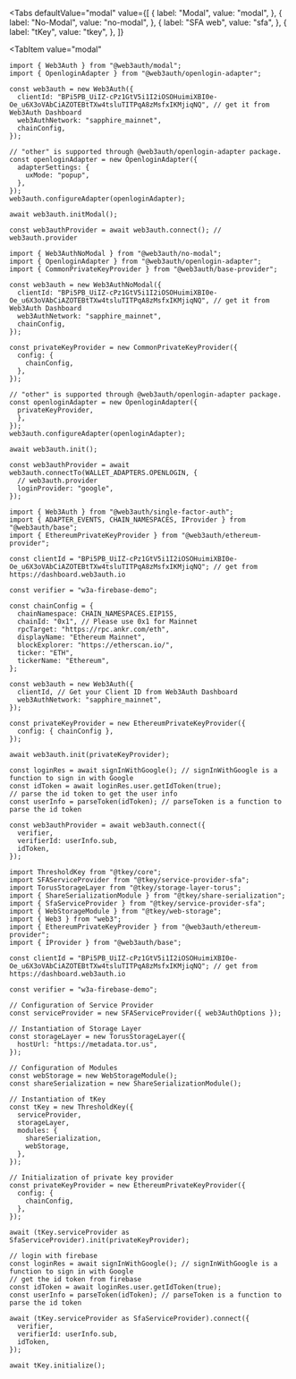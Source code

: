 
<Tabs
  defaultValue="modal"
  value={[
    { label: "Modal", value: "modal", },
    { label: "No-Modal", value: "no-modal", },
    { label: "SFA web", value: "sfa", },
    { label: "tKey", value: "tkey", },
  ]}
>
<TabItem
  value="modal"
>

```tsx
import { Web3Auth } from "@web3auth/modal";
import { OpenloginAdapter } from "@web3auth/openlogin-adapter";

const web3auth = new Web3Auth({
  clientId: "BPi5PB_UiIZ-cPz1GtV5i1I2iOSOHuimiXBI0e-Oe_u6X3oVAbCiAZOTEBtTXw4tsluTITPqA8zMsfxIKMjiqNQ", // get it from Web3Auth Dashboard
  web3AuthNetwork: "sapphire_mainnet",
  chainConfig,
});

// "other" is supported through @web3auth/openlogin-adapter package.
const openloginAdapter = new OpenloginAdapter({
  adapterSettings: {
    uxMode: "popup",
  },
});
web3auth.configureAdapter(openloginAdapter);

await web3auth.initModal();

const web3authProvider = await web3auth.connect(); // web3auth.provider
```

</TabItem>
<TabItem
  value="no-modal"
>

```tsx
import { Web3AuthNoModal } from "@web3auth/no-modal";
import { OpenloginAdapter } from "@web3auth/openlogin-adapter";
import { CommonPrivateKeyProvider } from "@web3auth/base-provider";

const web3auth = new Web3AuthNoModal({
  clientId: "BPi5PB_UiIZ-cPz1GtV5i1I2iOSOHuimiXBI0e-Oe_u6X3oVAbCiAZOTEBtTXw4tsluTITPqA8zMsfxIKMjiqNQ", // get it from Web3Auth Dashboard
  web3AuthNetwork: "sapphire_mainnet",
  chainConfig,
});

const privateKeyProvider = new CommonPrivateKeyProvider({
  config: {
    chainConfig,
  },
});

// "other" is supported through @web3auth/openlogin-adapter package.
const openloginAdapter = new OpenloginAdapter({
  privateKeyProvider,
  },
});
web3auth.configureAdapter(openloginAdapter);

await web3auth.init();

const web3authProvider = await web3auth.connectTo(WALLET_ADAPTERS.OPENLOGIN, {
  // web3auth.provider
  loginProvider: "google",
});
```

</TabItem>
<TabItem
  value="sfa"
>

```tsx
import { Web3Auth } from "@web3auth/single-factor-auth";
import { ADAPTER_EVENTS, CHAIN_NAMESPACES, IProvider } from "@web3auth/base";
import { EthereumPrivateKeyProvider } from "@web3auth/ethereum-provider";

const clientId = "BPi5PB_UiIZ-cPz1GtV5i1I2iOSOHuimiXBI0e-Oe_u6X3oVAbCiAZOTEBtTXw4tsluTITPqA8zMsfxIKMjiqNQ"; // get from https://dashboard.web3auth.io

const verifier = "w3a-firebase-demo";

const chainConfig = {
  chainNamespace: CHAIN_NAMESPACES.EIP155,
  chainId: "0x1", // Please use 0x1 for Mainnet
  rpcTarget: "https://rpc.ankr.com/eth",
  displayName: "Ethereum Mainnet",
  blockExplorer: "https://etherscan.io/",
  ticker: "ETH",
  tickerName: "Ethereum",
};

const web3auth = new Web3Auth({
  clientId, // Get your Client ID from Web3Auth Dashboard
  web3AuthNetwork: "sapphire_mainnet",
});

const privateKeyProvider = new EthereumPrivateKeyProvider({
  config: { chainConfig },
});

await web3auth.init(privateKeyProvider);

const loginRes = await signInWithGoogle(); // signInWithGoogle is a function to sign in with Google
const idToken = await loginRes.user.getIdToken(true);
// parse the id token to get the user info
const userInfo = parseToken(idToken); // parseToken is a function to parse the id token

const web3authProvider = await web3auth.connect({
  verifier,
  verifierId: userInfo.sub,
  idToken,
});
```

</TabItem>
<TabItem
  value="tkey"
>

```tsx
import ThresholdKey from "@tkey/core";
import SFAServiceProvider from "@tkey/service-provider-sfa";
import TorusStorageLayer from "@tkey/storage-layer-torus";
import { ShareSerializationModule } from "@tkey/share-serialization";
import { SfaServiceProvider } from "@tkey/service-provider-sfa";
import { WebStorageModule } from "@tkey/web-storage";
import { Web3 } from "web3";
import { EthereumPrivateKeyProvider } from "@web3auth/ethereum-provider";
import { IProvider } from "@web3auth/base";

const clientId = "BPi5PB_UiIZ-cPz1GtV5i1I2iOSOHuimiXBI0e-Oe_u6X3oVAbCiAZOTEBtTXw4tsluTITPqA8zMsfxIKMjiqNQ"; // get from https://dashboard.web3auth.io

const verifier = "w3a-firebase-demo";

// Configuration of Service Provider
const serviceProvider = new SFAServiceProvider({ web3AuthOptions });

// Instantiation of Storage Layer
const storageLayer = new TorusStorageLayer({
  hostUrl: "https://metadata.tor.us",
});

// Configuration of Modules
const webStorage = new WebStorageModule();
const shareSerialization = new ShareSerializationModule();

// Instantiation of tKey
const tKey = new ThresholdKey({
  serviceProvider,
  storageLayer,
  modules: {
    shareSerialization,
    webStorage,
  },
});

// Initialization of private key provider
const privateKeyProvider = new EthereumPrivateKeyProvider({
  config: {
    chainConfig,
  },
});

await (tKey.serviceProvider as SfaServiceProvider).init(privateKeyProvider);

// login with firebase
const loginRes = await signInWithGoogle(); // signInWithGoogle is a function to sign in with Google
// get the id token from firebase
const idToken = await loginRes.user.getIdToken(true);
const userInfo = parseToken(idToken); // parseToken is a function to parse the id token

await (tKey.serviceProvider as SfaServiceProvider).connect({
  verifier,
  verifierId: userInfo.sub,
  idToken,
});

await tKey.initialize();
```

</TabItem>
</Tabs>
